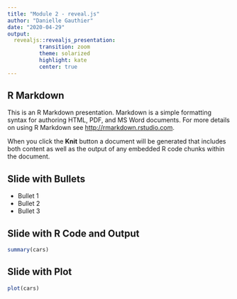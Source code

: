 ```yaml
---
title: "Module 2 - reveal.js"
author: "Danielle Gauthier"
date: "2020-04-29"
output: 
  revealjs::revealjs_presentation:
          transition: zoom
          theme: solarized
          highlight: kate
          center: true
---
```


## R Markdown

This is an R Markdown presentation. Markdown is a simple formatting syntax for authoring HTML, PDF, and MS Word documents. For more details on using R Markdown see <http://rmarkdown.rstudio.com>.

When you click the **Knit** button a document will be generated that includes both content as well as the output of any embedded R code chunks within the document.

## Slide with Bullets

- Bullet 1
- Bullet 2
- Bullet 3

## Slide with R Code and Output

```r
summary(cars)
```

## Slide with Plot

```r
plot(cars)
```

